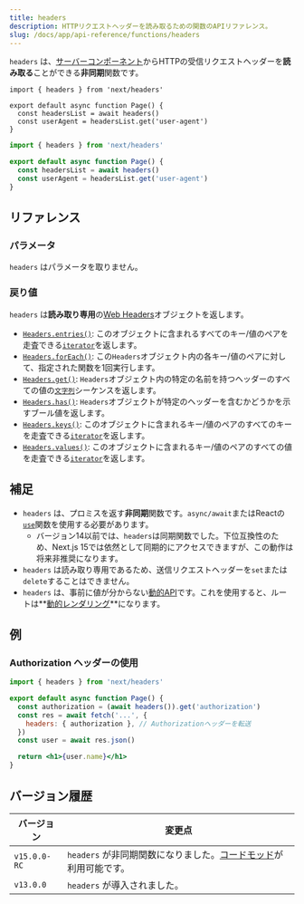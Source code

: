 ```yaml
---
title: headers
description: HTTPリクエストヘッダーを読み取るための関数のAPIリファレンス。
slug: /docs/app/api-reference/functions/headers
---
```


`headers` は、[サーバーコンポーネント](/docs/app/building-your-application/rendering/server-components)からHTTPの受信リクエストヘッダーを**読み取る**ことができる**非同期**関数です。

```tsx filename="app/page.tsx" switcher
import { headers } from 'next/headers'

export default async function Page() {
  const headersList = await headers()
  const userAgent = headersList.get('user-agent')
}
```

```jsx filename="app/page.js" switcher
import { headers } from 'next/headers'

export default async function Page() {
  const headersList = await headers()
  const userAgent = headersList.get('user-agent')
}
```

## リファレンス

### パラメータ

`headers` はパラメータを取りません。

### 戻り値

`headers` は**読み取り専用**の[Web Headers](https://developer.mozilla.org/docs/Web/API/Headers)オブジェクトを返します。

- [`Headers.entries()`](https://developer.mozilla.org/docs/Web/API/Headers/entries): このオブジェクトに含まれるすべてのキー/値のペアを走査できる[`iterator`](https://developer.mozilla.org/docs/Web/JavaScript/Reference/Iteration_protocols)を返します。
- [`Headers.forEach()`](https://developer.mozilla.org/docs/Web/API/Headers/forEach): この`Headers`オブジェクト内の各キー/値のペアに対して、指定された関数を1回実行します。
- [`Headers.get()`](https://developer.mozilla.org/docs/Web/API/Headers/get): `Headers`オブジェクト内の特定の名前を持つヘッダーのすべての値の[`文字列`](https://developer.mozilla.org/docs/Web/JavaScript/Reference/Global_Objects/String)シーケンスを返します。
- [`Headers.has()`](https://developer.mozilla.org/docs/Web/API/Headers/has): `Headers`オブジェクトが特定のヘッダーを含むかどうかを示すブール値を返します。
- [`Headers.keys()`](https://developer.mozilla.org/docs/Web/API/Headers/keys): このオブジェクトに含まれるキー/値のペアのすべてのキーを走査できる[`iterator`](https://developer.mozilla.org/docs/Web/JavaScript/Reference/Iteration_protocols)を返します。
- [`Headers.values()`](https://developer.mozilla.org/docs/Web/API/Headers/values): このオブジェクトに含まれるキー/値のペアのすべての値を走査できる[`iterator`](https://developer.mozilla.org/docs/Web/JavaScript/Reference/Iteration_protocols)を返します。

## 補足

- `headers` は、プロミスを返す**非同期**関数です。`async/await`またはReactの[`use`](https://react.dev/reference/react/use)関数を使用する必要があります。
  - バージョン14以前では、`headers`は同期関数でした。下位互換性のため、Next.js 15では依然として同期的にアクセスできますが、この動作は将来非推奨になります。
- `headers` は読み取り専用であるため、送信リクエストヘッダーを`set`または`delete`することはできません。
- `headers` は、事前に値が分からない[動的API](/docs/app/building-your-application/rendering/server-components#server-rendering-strategies#dynamic-apis)です。これを使用すると、ルートは**[動的レンダリング](/docs/app/building-your-application/rendering/server-components#dynamic-rendering)**になります。

## 例

### Authorization ヘッダーの使用

```jsx filename="app/page.js"
import { headers } from 'next/headers'

export default async function Page() {
  const authorization = (await headers()).get('authorization')
  const res = await fetch('...', {
    headers: { authorization }, // Authorizationヘッダーを転送
  })
  const user = await res.json()

  return <h1>{user.name}</h1>
}
```

## バージョン履歴

| バージョン    | 変更点                                                                                                                     |
| ------------ | ------------------------------------------------------------------------------------------------------------------------- |
| `v15.0.0-RC` | `headers` が非同期関数になりました。[コードモッド](/docs/app/building-your-application/upgrading/codemods#150)が利用可能です。 |
| `v13.0.0`    | `headers` が導入されました。                                                                                               |
